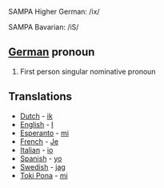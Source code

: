 SAMPA Higher German: /ix/

SAMPA Bavarian: /iS/

==[[German]] pronoun==
#First person singular nominative pronoun

==Translations==
*[[Dutch]] - [[ik]]
*[[English]] - [[I]]
*[[Esperanto]] - [[mi]]
*[[French]] - [[Je]]
*[[Italian]] - [[io]]
*[[Spanish]] - [[yo]]
*[[Swedish]] - [[jag]]
*[[Toki Pona]] - [[mi]]
